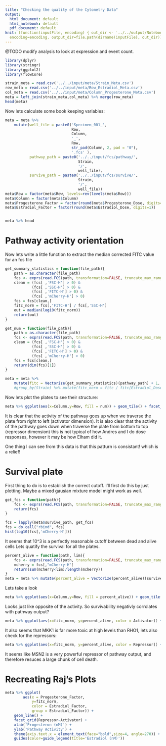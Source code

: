 ```yaml
---
title: "Checking the quality of the Cytometry Data"
output:
  html_document: default
  html_notebook: default
  pdf_document: default
knit: (function(inputFile, encoding) { out_dir <- '../../output/Notebook'; rmarkdown::render(inputFile,
  encoding=encoding, output_dir=file.path(dirname(inputFile), out_dir)) })
---
```

@TODO modify analysis to look at expression and event count. 
```r
library(dplyr)
library(stringr)
library(ggplot2)
library(flowCore)
```


```r
strain_meta = read.csv('../../input/meta/Strain_Meta.csv')
row_meta = read.csv('../../input/meta/Row_Estradiol_Meta.csv')
col_meta = read.csv('../../input/meta/Column_Progesterone_Meta.csv')
meta = left_join(strain_meta,col_meta) %>% merge(row_meta)
head(meta)
```
Now lets calculate some book keeping variables:

```r
meta = meta %>%
    mutate(well_file = paste0('Specimen_001_',
                              Row,
                              Column,
                              '_',
                              Row,
                              str_pad(Column, 2, pad = "0"),
                              '.fcs' ),
           pathway_path = paste0('../../input/fcs/pathway/', 
                                 Strain,
                                 '/',
                                 well_file),
           survive_path = paste0('../../input/fcs/survive/', 
                                 Strain,
                                 '/',
                                 well_file))
meta$Row = factor(meta$Row, levels=rev(levels(meta$Row)))
meta$Column = factor(meta$Column)
meta$Progesterone_Factor = factor(round(meta$Progesterone_Dose, digits=1))
meta$Estradiol_Factor = factor(round(meta$Estradiol_Dose, digits=1))


meta %>% head
```
# Pathway activity orientation
Now lets write a little function to extract the median corrected FITC value for an fcs file
```r
get_summary_statistics = function(file_path){
    path = as.character(file_path)
    fcs <- exprs(read.FCS(path, transformation=FALSE, truncate_max_range = FALSE))
    clean = (fcs[ ,'FSC-H'] > 0) & 
            (fcs[ ,'SSC-H'] > 0) & 
            (fcs[ ,'FITC-H'] > 0) & 
            (fcs[ ,'mCherry-H'] > 0)
    fcs = fcs[clean,]
    fitc_norm = fcs[,'FITC-H'] / fcs[,'SSC-H']
    out = median(log10(fitc_norm))
    return(out)
}

get_num = function(file_path){
    path = as.character(file_path)
    fcs <- exprs(read.FCS(path, transformation=FALSE, truncate_max_range = FALSE))
    clean = (fcs[ ,'FSC-H'] > 0) & 
            (fcs[ ,'SSC-H'] > 0) & 
            (fcs[ ,'FITC-H'] > 0) & 
            (fcs[ ,'mCherry-H'] > 0)
    fcs = fcs[clean,]
    return(dim(fcs)[1])
}

meta = meta %>% 
    mutate(fitc = Vectorize(get_summary_statistics)(pathway_path) + 1, num = Vectorize(get_num)(pathway_path)) #%>%
    #group_by(Strain) %>% mutate(fitc_norm = fitc / fitc[Estradiol_Dose == 0 & Progesterone_Dose == 0] ) %>% ungroup()
```

Now lets plot the plates to see their structure:

```r
meta %>% ggplot(aes(x=Column,y=Row, fill = num)) + geom_tile() + facet_grid(Repressor~Activator)
```

It is clear that the activity of the pathway goes up when we traverse the plate from right to left (activator dimension). 
It is also clear that the activity of the pathway goes down when traverse the plate from bottom to top (repressor dimension)
this is not typical of how Andres and I do dose responses, however it may be how Elham did it.

One thing I can see from this data is that this patturn is consistant! which is a relief!

# Survival plate

First thing to do is to establish the correct cutoff. I'll first do this by just plotting. Maybe a mixed gausian mixture model might work as well.

```r
get_fcs = function(path){
    fcs <- exprs(read.FCS(path, transformation=FALSE, truncate_max_range = FALSE))
    return(fcs)
}

fcs = lapply(meta$survive_path, get_fcs)
fcs = do.call("rbind", fcs)
hist(log10(fcs[,'mCherry-H']))
```
It seems that 10^3 is a perfectly reasonable cutoff between dead and alive cells
Lets quatify the survival for all the plates.

```r
percent_alive = function(path, lim){
    fcs <- exprs(read.FCS(path, transformation=FALSE, truncate_max_range = FALSE))
    mcherry = fcs[,"mCherry-H"]
    return(sum(mcherry<lim)/length(mcherry))
}
meta = meta %>% mutate(percent_alive = Vectorize(percent_alive)(survive_path, 10^3))
```

Lets take a look

```r
meta %>% ggplot(aes(x=Column,y=Row, fill = percent_alive)) + geom_tile() + facet_grid(Repressor~Activator)
```

Looks just like opposite of the activity. So survivability negativly corrolates with pathway output?

```r
meta %>% ggplot(aes(x=fitc_norm, y=percent_alive, color = Activator)) + geom_point()
```

It also seems that MKK1 is far more toxic at high levels than RHO1, lets also check for the repressors:

```r
meta %>% ggplot(aes(x=fitc_norm, y=percent_alive, color = Repressor)) + geom_point()
```

It seems like MSN2 is a very powerful repressor of pathway output, and therefore resuces a large chunk of cell death.

# Recreating Raj's Plots
```r
meta %>% ggplot(
        aes(x = Progesterone_Factor, 
            y=fitc_norm, 
            color = Estradiol_Factor, 
            group = Estradiol_Factor)) + 
    geom_line() + 
    facet_grid(Repressor~Activator) + 
    xlab('Progesteron (nM)') + 
    ylab('Pathway Activity') + 
    theme(axis.text.x = element_text(face="bold",size=4, angle=270)) + 
    guides(color=guide_legend(title='Estradiol (nM)'))

```